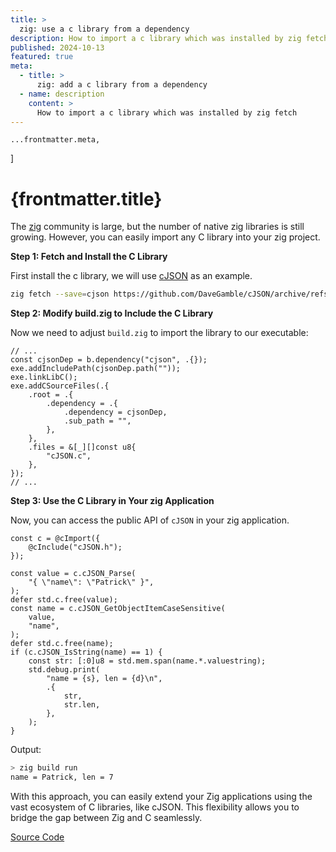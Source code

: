 ```yaml
---
title: >
  zig: use a c library from a dependency
description: How to import a c library which was installed by zig fetch
published: 2024-10-13
featured: true
meta:
  - title: >
      zig: add a c library from a dependency
  - name: description
    content: >
      How to import a c library which was installed by zig fetch
---
```


	...frontmatter.meta,
]

# {frontmatter.title}

The [zig](https://ziglang.org/) community is large, but the number of native zig libraries is still growing. However, you can easily import any C library into your zig project.

**Step 1: Fetch and Install the C Library**

First install the c library, we will use [cJSON](https://github.com/DaveGamble/cJSON) as an example.

```sh
zig fetch --save=cjson https://github.com/DaveGamble/cJSON/archive/refs/heads/master.zip
```

**Step 2: Modify build.zig to Include the C Library**

Now we need to adjust `build.zig` to import the library to our executable:

```zig
// ...
const cjsonDep = b.dependency("cjson", .{});
exe.addIncludePath(cjsonDep.path(""));
exe.linkLibC();
exe.addCSourceFiles(.{
    .root = .{
        .dependency = .{
            .dependency = cjsonDep,
            .sub_path = "",
        },
    },
    .files = &[_][]const u8{
        "cJSON.c",
    },
});
// ...
```

**Step 3: Use the C Library in Your zig Application**

Now, you can access the public API of `cJSON` in your zig application.

```zig
const c = @cImport({
    @cInclude("cJSON.h");
});

const value = c.cJSON_Parse(
    "{ \"name\": \"Patrick\" }",
);
defer std.c.free(value);
const name = c.cJSON_GetObjectItemCaseSensitive(
    value,
    "name",
);
defer std.c.free(name);
if (c.cJSON_IsString(name) == 1) {
    const str: [:0]u8 = std.mem.span(name.*.valuestring);
    std.debug.print(
        "name = {s}, len = {d}\n",
        .{
            str,
            str.len,
        },
    );
}
```

Output: 

```sh
> zig build run
name = Patrick, len = 7
```

With this approach, you can easily extend your Zig applications using the vast ecosystem of C libraries, like cJSON. This flexibility allows you to bridge the gap between Zig and C seamlessly.

[Source Code](https://github.com/patlux/zig-cjson)
